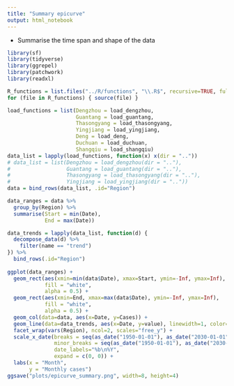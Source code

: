 ```yaml
---
title: "Summary epicurve"
output: html_notebook
---
```


- Summarise the time span and shape of the data

```r
library(sf)
library(tidyverse)
library(ggrepel)
library(patchwork)
library(readxl)

R_functions = list.files("../R/functions", "\\.R$", recursive=TRUE, full.names=TRUE)
for (file in R_functions) { source(file) }
```

```r
load_functions = list(Dengzhou = load_dengzhou,
                      Guantang = load_guantang,
                      Thasongyang = load_thasongyang,
                      Yingjiang = load_yingjiang,
                      Deng = load_deng,
                      Duchuan = load_duchuan,
                      Shangqiu = load_shangqiu)
data_list = lapply(load_functions, function(x) x(dir = ".."))
# data_list = list(Dengzhou = load_dengzhou(dir = ".."),
#                  Guantang = load_guantang(dir = ".."),
#                  Thasongyang = load_thasongyang(dir = ".."),
#                  Yingjiang = load_yingjiang(dir = ".."))
data = bind_rows(data_list, .id="Region")

data_ranges = data %>%
  group_by(Region) %>%
  summarise(Start = min(Date),
            End = max(Date))
```

```r
data_trends = lapply(data_list, function(d) {
  decompose_data(d) %>%
    filter(name == "trend")
}) %>%
  bind_rows(.id="Region")
  
ggplot(data_ranges) +
  geom_rect(aes(xmin=min(data$Date), xmax=Start, ymin=-Inf, ymax=Inf),
            fill = "white",
            alpha = 0.5) +
  geom_rect(aes(xmin=End, xmax=max(data$Date), ymin=-Inf, ymax=Inf),
            fill = "white",
            alpha = 0.5) +
  geom_col(data=data, aes(x=Date, y=Cases)) +
  geom_line(data=data_trends, aes(x=Date, y=value), linewidth=1, color="tomato", alpha=0.8) +
  facet_wrap(vars(Region), ncol=2, scales="free_y") +
  scale_x_date(breaks = seq(as_date("1950-01-01"), as_date("2030-01-01"), by="5 year"),
               minor_breaks = seq(as_date("1950-01-01"), as_date("2030-01-01"), by="1 year"),
               date_labels="%b\n%Y",
               expand = c(0, 0)) +
  labs(x = "Month",
       y = "Monthly cases")
ggsave("plots/epicurve_summary.png", width=8, height=4)
```